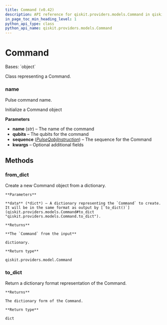 ```yaml
---
title: Command (v0.42)
description: API reference for qiskit.providers.models.Command in qiskit v0.42
in_page_toc_min_heading_level: 1
python_api_type: class
python_api_name: qiskit.providers.models.Command
---
```


# Command

<Class id="qiskit.providers.models.Command" isDedicatedPage={true} github="https://github.com/qiskit/qiskit/tree/stable/0.23/qiskit/providers/models/pulsedefaults.py" signature="Command(name, qubits=None, sequence=None, **kwargs)" modifiers="class">
  Bases: `object`

  Class representing a Command.

  ### name

  <Attribute id="qiskit.providers.models.Command.name">
    Pulse command name.
  </Attribute>

  Initialize a Command object

  **Parameters**

  *   **name** (*str*) – The name of the command
  *   **qubits** – The qubits for the command
  *   **sequence** ([*PulseQobjInstruction*](qiskit.qobj.PulseQobjInstruction "qiskit.qobj.PulseQobjInstruction")) – The sequence for the Command
  *   **kwargs** – Optional additional fields

  ## Methods

  <span id="qiskit-providers-models-command-from-dict" />

  ### from\_dict

  <Function id="qiskit.providers.models.Command.from_dict" signature="Command.from_dict(data)" modifiers="classmethod">
    Create a new Command object from a dictionary.

    **Parameters**

    **data** (*dict*) – A dictionary representing the `Command` to create. It will be in the same format as output by [`to_dict()`](qiskit.providers.models.Command#to_dict "qiskit.providers.models.Command.to_dict").

    **Returns**

    **The `Command` from the input**

    dictionary.

    **Return type**

    qiskit.providers.model.Command
  </Function>

  <span id="qiskit-providers-models-command-to-dict" />

  ### to\_dict

  <Function id="qiskit.providers.models.Command.to_dict" signature="Command.to_dict()">
    Return a dictionary format representation of the Command.

    **Returns**

    The dictionary form of the Command.

    **Return type**

    dict
  </Function>
</Class>

